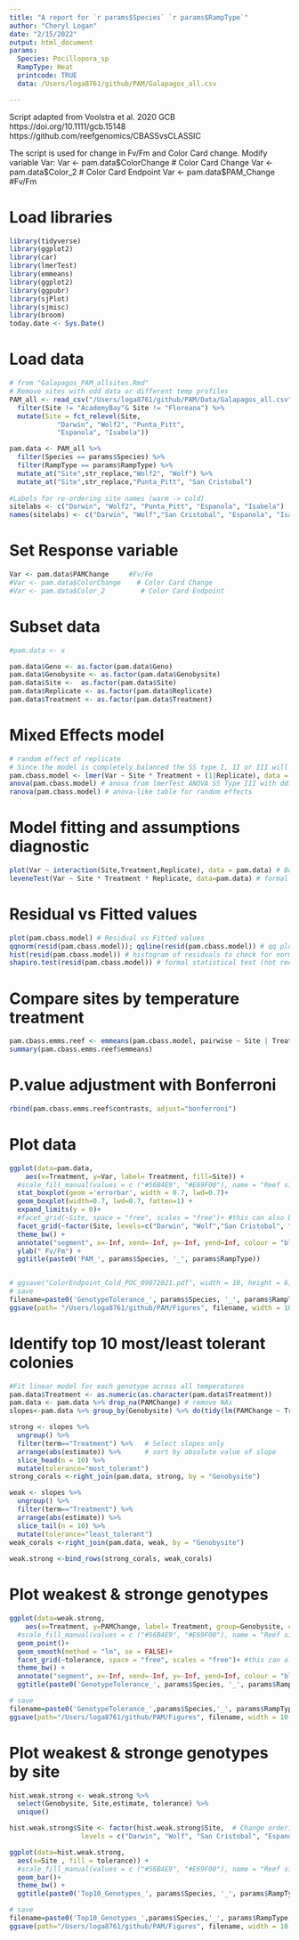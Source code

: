 ```yaml
---
title: "A report for `r params$Species` `r params$RampType`"
author: "Cheryl Logan"
date: "2/15/2022"
output: html_document
params:
  Species: Pocillopora_sp
  RampType: Heat
  printcode: TRUE
  data: /Users/loga8761/github/PAM/Galapagos_all.csv

---
```


Script adapted from Voolstra et al. 2020 GCB
https://doi.org/10.1111/gcb.15148
https://github.com/reefgenomics/CBASSvsCLASSIC

The script is used for change in Fv/Fm and Color Card change. Modify variable Var:
Var <- pam.data$ColorChange # Color Card Change
Var <- pam.data$Color_2 # Color Card Endpoint
Var <- pam.data$PAM_Change #Fv/Fm

# Load libraries
```r
library(tidyverse)
library(ggplot2)
library(car)
library(lmerTest)
library(emmeans)
library(ggplot2)
library(ggpubr)
library(sjPlot)
library(sjmisc)
library(broom)
today.date <- Sys.Date()
```

# Load data 
```r
# from "Galapagos_PAM_allsites.Rmd"
# Remove sites with odd data or different temp profiles
PAM_all <- read_csv("/Users/loga8761/github/PAM/Data/Galapagos_all.csv") %>%
  filter(Site != "AcademyBay"& Site != "Floreana") %>%
  mutate(Site = fct_relevel(Site, 
            "Darwin", "Wolf2", "Punta_Pitt", 
            "Espanola", "Isabela"))  

pam.data <- PAM_all %>%
  filter(Species == params$Species) %>%
  filter(RampType == params$RampType) %>%                               # Replacing values
  mutate_at("Site",str_replace,"Wolf2", "Wolf") %>%                               # Replacing values
  mutate_at("Site",str_replace,"Punta_Pitt", "San Cristobal")
  
#Labels for re-ordering site names (warm -> cold)
sitelabs <- c("Darwin", "Wolf2", "Punta_Pitt", "Espanola", "Isabela")
names(sitelabs) <- c("Darwin", "Wolf","San Cristobal", "Espanola", "Isabela")
```

# Set Response variable
```r
Var <- pam.data$PAMChange     #Fv/Fm
#Var <- pam.data$ColorChange    # Color Card Change
#Var <- pam.data$Color_2         # Color Card Endpoint
```

# Subset data
```r
#pam.data <- x

pam.data$Geno <- as.factor(pam.data$Geno)
pam.data$Genobysite <- as.factor(pam.data$Genobysite)
pam.data$Site <-  as.factor(pam.data$Site)
pam.data$Replicate <- as.factor(pam.data$Replicate)
pam.data$Treatment <- as.factor(pam.data$Treatment)
```

# Mixed Effects model 
```r
# random effect of replicate 
# Since the model is completely balanced the SS type I, II or III will provide the same result
pam.cbass.model <- lmer(Var ~ Site * Treatment + (1|Replicate), data = pam.data)
anova(pam.cbass.model) # anova from lmerTest ANOVA SS Type III with ddf="Satterthwaite"
ranova(pam.cbass.model) # anova-like table for random effects
```

# Model fitting and assumptions diagnostic
```r
plot(Var ~ interaction(Site,Treatment,Replicate), data = pam.data) # Box-plot homogeneity of variance
leveneTest(Var ~ Site * Treatment * Replicate, data=pam.data) # formal statistical test for homogeinity of variance (not recommended due the small sample size)
```

# Residual vs Fitted values
```r
plot(pam.cbass.model) # Residual vs Fitted values
qqnorm(resid(pam.cbass.model)); qqline(resid(pam.cbass.model)) # qq plot to check for normal distribution of residuals
hist(resid(pam.cbass.model)) # histogram of residuals to check for normal distribution of residuals
shapiro.test(resid(pam.cbass.model)) # formal statistical test (not recommended due the small sample size)
```

# Compare sites by temperature treatment
```r
pam.cbass.emms.reef <- emmeans(pam.cbass.model, pairwise ~ Site | Treatment, weights = "proportional", adjust="none")
summary(pam.cbass.emms.reef$emmeans)
```

# P.value adjustment with Bonferroni
```r
rbind(pam.cbass.emms.reef$contrasts, adjust="bonferroni")
```

# Plot data
```r

ggplot(data=pam.data, 
    aes(x=Treatment, y=Var, label= Treatment, fill=Site)) +
  #scale_fill_manual(values = c ("#56B4E9", "#E69F00"), name = "Reef site") +
  stat_boxplot(geom ='errorbar', width = 0.7, lwd=0.7)+
  geom_boxplot(width=0.7, lwd=0.7, fatten=1) +
  expand_limits(y = 0)+
  #facet_grid(~Site, space = "free", scales = "free")+ #this can also be used but rows and columns have to be specified -> facet_grid(. ~ experiment)
  facet_grid(~factor(Site, levels=c("Darwin", "Wolf","San Cristobal", "Espanola", "Isabela")))+
  theme_bw() +
  annotate("segment", x=-Inf, xend=-Inf, y=-Inf, yend=Inf, colour = "black", size=2)  + 
  ylab(" Fv/Fm") +
  ggtitle(paste0('PAM_', params$Species, '_', params$RampType))


# ggsave("ColorEndpoint_Cold_POC_09072021.pdf", width = 10, height = 6)
# save
filename=paste0('GenotypeTolerance_', params$Species, '_', params$RampType, '.','pdf')
ggsave(path= "/Users/loga8761/github/PAM/Figures", filename, width = 10, height = 6)
```

# Identify top 10 most/least tolerant colonies

```r
#Fit linear model for each genotype across all temperatures
pam.data$Treatment <- as.numeric(as.character(pam.data$Treatment))
pam.data <- pam.data %>% drop_na(PAMChange) # remove NAs
slopes<-pam.data %>% group_by(Genobysite) %>% do(tidy(lm(PAMChange ~ Treatment, .)))

strong <- slopes %>%
  ungroup() %>%
  filter(term=="Treatment") %>%   # Select slopes only
  arrange(abs(estimate)) %>%      # sort by absolute value of slope
  slice_head(n = 10) %>%
  mutate(tolerance="most_tolerant")
strong_corals <-right_join(pam.data, strong, by = "Genobysite")

weak <- slopes %>%
  ungroup() %>%
  filter(term=="Treatment") %>% 
  arrange(abs(estimate)) %>%
  slice_tail(n = 10) %>%
  mutate(tolerance="least_tolerant")
weak_corals <-right_join(pam.data, weak, by = "Genobysite")
          
weak.strong <-bind_rows(strong_corals, weak_corals)

```

# Plot weakest & stronge genotypes
```r
ggplot(data=weak.strong, 
    aes(x=Treatment, y=PAMChange, label= Treatment, group=Genobysite, color=Site)) +
  #scale_fill_manual(values = c ("#56B4E9", "#E69F00"), name = "Reef site") +
  geom_point()+
  geom_smooth(method = "lm", se = FALSE)+
  facet_grid(~tolerance, space = "free", scales = "free")+ #this can also be used but rows and columns have to be specified -> facet_grid(. ~ experiment)
  theme_bw() +
  annotate("segment", x=-Inf, xend=-Inf, y=-Inf, yend=Inf, colour = "black", size=2)+
  ggtitle(paste0('GenotypeTolerance_', params$Species, '_', params$RampType))

# save
filename=paste0('GenotypeTolerance_',params$Species,'_', params$RampType,'_',today.date,'.','pdf')
ggsave(path="/Users/loga8761/github/PAM/Figures", filename, width = 10, height = 6)
```

# Plot weakest & stronge genotypes by site
```r
hist.weak.strong <- weak.strong %>%
  select(Genobysite, Site,estimate, tolerance) %>%
  unique()

hist.weak.strong$Site <- factor(hist.weak.strong$Site,  # Change ordering manually
                  levels = c("Darwin", "Wolf", "San Cristobal", "Espanola", "Isabela"))

ggplot(data=hist.weak.strong, 
  aes(x=Site , fill = tolerance)) +
  #scale_fill_manual(values = c ("#56B4E9", "#E69F00"), name = "Reef site") +
  geom_bar()+
  theme_bw() +
  ggtitle(paste0('Top10_Genotypes_', params$Species, '_', params$RampType)) 

# save
filename=paste0('Top10_Genotypes_',params$Species,'_', params$RampType,'_',today.date,'.','pdf')
ggsave(path="/Users/loga8761/github/PAM/Figures", filename, width = 10, height = 6)
```

